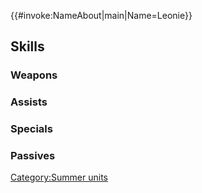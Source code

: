 {{#invoke:NameAbout|main|Name=Leonie}}{{HeroPage Tabs}}
{{Hero Infobox
|Name=Leonie
|Title=Relentless Rays
|WeaponType=Colorless Bow
|MoveType=Cavalry
|Origin=Fire Emblem: Three Houses
|Gender=Female
|actorEN=Ratana
|actorJP=野川さくら
|artist=ワダサチコ
|additionDate=June 21, 2021
|releaseDate=June 22, 2021
|cv1=12
|cv2=400800
|TagID=水着レオニー
|InternalID=676
|Properties=limited,tempest,specDisplay
|description=From Sauin Village of the Leicester Alliance. As the daughter of a hunter, she can't wait to show off her talents with a bow at the beach. Appears in Fire Emblem: Three Houses.
}}
{{Stats Page
|Lv1HP=17|Lv1ATK=8|Lv1SPD=9|Lv1DEF=8|Lv1RES=4
|GRHP=55|GRATK=65|GRSPD=70|GRDEF=45|GRRES=35
}}
==Skills==
===Weapons===
{{Weapons Table
|weapon1=Iron Bow
|weapon1Default=1
|weapon1Unlock=1
|weapon2=Steel Bow
|weapon2Default=2
|weapon2Unlock=2
|weapon3=Sunflower Bow
|weapon3Default=3
|weapon3Unlock=3
|weapon4=Sunflower Bow+
|weapon4Default=5
|weapon4Unlock=5
}}
===Assists===
{{Assists Table
|assist1=Reposition
|assist1Default=4
|assist1Unlock=3
}}
===Specials===
{{Specials Table}}
===Passives===
{{Passives Table
|passiveA1=Atk/Spd Push 1
|passiveA2=Atk/Spd Push 2
|passiveA3=Atk/Spd Push 3
|passiveA1Unlock=1
|passiveA2Unlock=2
|passiveA3Unlock=4
|passiveB1=Spd/Def Link 1
|passiveB2=Spd/Def Link 2
|passiveB3=Spd/Def Link 3
|passiveB1Unlock=3
|passiveB2Unlock=4
|passiveB3Unlock=5
}}
{{Heroes Navbox}}
[[Category:Summer units]]